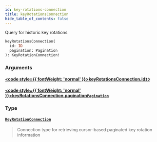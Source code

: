 ```yaml
---
id: key-rotations-connection
title: keyRotationsConnection
hide_table_of_contents: false
---
```








Query for historic key rotations

```graphql
keyRotationsConnection(
  id: ID
  pagination: Pagination
): KeyRotationConnection!
```


### Arguments

#### [<code style={{ fontWeight: 'normal' }}>keyRotationsConnection.<b>id</b></code>](#)<Bullet />[`ID`](/mainnet/api/graphql/scalars/id) <Badge class="secondary" text="scalar"/>
> 
> 

#### [<code style={{ fontWeight: 'normal' }}>keyRotationsConnection.<b>pagination</b></code>](#)<Bullet />[`Pagination`](/mainnet/api/graphql/inputs/pagination) <Badge class="secondary" text="input"/>
> 
> 

### Type

#### [`KeyRotationConnection`](/mainnet/api/graphql/objects/key-rotation-connection) <Badge class="secondary" text="object"/>
> Connection type for retrieving cursor-based paginated key rotation information
> 





